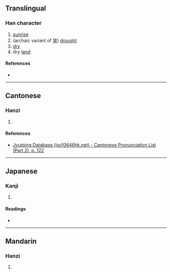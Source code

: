 {{character info}}
==Translingual==

===Han character===
{{Han char|rn=72|rad=日|as=07|sn=11|four=|canj=AAMJ|ids=⿰日旱}}

# [[sunrise]]
# (archaic variant of [[旱]]) [[drought]]
# [[dry]]
# dry [[land]]

====References====
* {{Han ref|kx=0495.280|dkj=13934|dj=0861.160|hdz=21512.080|uh=6658|ud=26200}}

----

==Cantonese==

===Hanzi===
{{yue-hanzi|jyut=[[waan5]]|y=waan5}}

# {{rfdef|yue|sort=日07}}

====References====
* [http://www.iso10646hk.net/jp/document/download.jsp Jyutping Database (iso10646hk.net) - Cantonese Pronunciation List (Part 2), p. 122]

----

==Japanese==

===Kanji===
{{ja-kanji|grade=|rs=日07}}

# {{rfdef|ja|sort=日07}}

====Readings====
* {{ja-readings|on=[[かん]] (kan), [[げん]] (gen)|kun=[[ひのでるさま]] (hinoderusama)}}

----

==Mandarin==

===Hanzi===
{{cmn-hanzi|pin=[[hàn]] ([[han4]])|wg=han<sup>4</sup>}}

# {{rfdef|cmn|sort=日07}}